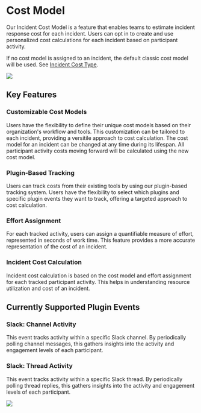 # Cost Model

Our Incident Cost Model is a feature that enables teams to estimate incident response cost for each incident. Users can opt in to create and use personalized cost calculations for each incident based on participant activity.

If no cost model is assigned to an incident, the default classic cost model will be used. See [Incident Cost Type](../../administration/settings/incident/incident-cost-type.mdx###calculating-incident-cost).

<div style={{textAlign: 'center'}}>

![](/img/admin-ui-incident-cost-model.png)

</div>

## Key Features

### Customizable Cost Models
Users have the flexibility to define their unique cost models based on their organization's workflow and tools. This customization can be tailored to each incident, providing a versitile approach to cost calculation. The cost model for an incident can be changed at any time during its lifespan. All participant activity costs moving forward will be calculated using the new cost model.

### Plugin-Based Tracking
Users can track costs from their existing tools by using our plugin-based tracking system. Users have the flexibility to select which plugins and specific plugin events they want to track, offering a targeted approach to cost calculation.

### Effort Assignment
For each tracked activity, users can assign a quantifiable measure of effort, represented in seconds of work time. This feature provides a more accurate representation of the cost of an incident.

### Incident Cost Calculation
Incident cost calculation is based on the cost model and effort assignment for each tracked participant activity. This helps in understanding resource utilization and cost of an incident.


## Currently Supported Plugin Events

### Slack: Channel Activity
This event tracks activity within a specific Slack channel. By periodically polling channel messages, this gathers insights into the activity and engagement levels of each participant.

### Slack: Thread Activity
This event tracks activity within a specific Slack thread. By periodically polling thread replies, this gathers insights into the activity and engagement levels of each participant.


<div style={{textAlign: 'center'}}>

![](/img/admin-ui-edit-incident-cost-model.png)

</div>

